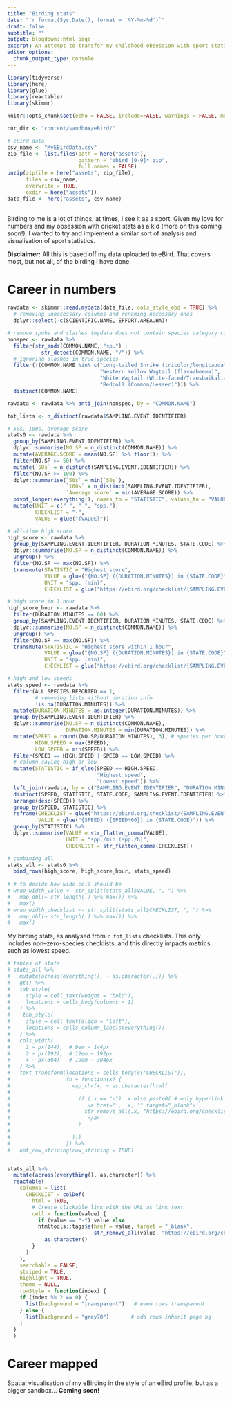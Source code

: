 ```yaml
---
title: "Birding stats"
date: "`r format(Sys.Date(), format = '%Y-%m-%d')`"
draft: false
subtitle: ""
output: blogdown::html_page
excerpt: An attempt to transfer my childhood obsession with sport statistics into the one sport I engage in nowadays.
editor_options: 
  chunk_output_type: console
---
```


```r

library(tidyverse)
library(here)
library(glue)
library(reactable)
library(skimmr)

knitr::opts_chunk$set(echo = FALSE, include=FALSE, warnings = FALSE, messages = FALSE)

cur_dir <- "content/sandbox/eBird/"

# eBird data
csv_name <- "MyEBirdData.csv"
zip_file <- list.files(path = here("assets"), 
                       pattern = "ebird_[0-9]*.zip", 
                       full.names = FALSE)
unzip(zipfile = here("assets", zip_file), 
      files = csv_name, 
      overwrite = TRUE,
      exdir = here("assets"))
data_file <- here("assets", csv_name)
  
```

Birding to me is a lot of things; at times, I see it as a sport. Given my love for numbers and my obsession with cricket stats as a kid (more on this coming soon!), I wanted to try and implement a similar sort of analysis and visualisation of sport statistics.

**Disclaimer:** All this is based off my data uploaded to eBird. That covers most, but not all, of the birding I have done.

# Career in numbers {#numbers}

```r

rawdata <- skimmr::read.mydata(data_file, cols_style_ebd = TRUE) %>% 
  # removing unnecessary columns and renaming necessary ones
  dplyr::select(-c(SCIENTIFIC.NAME, EFFORT.AREA.HA)) 

# remove spuhs and slashes (mydata does not contain species category column)
nonspec <- rawdata %>% 
  filter(str_ends(COMMON.NAME, "sp.") |
           str_detect(COMMON.NAME, "/")) %>% 
  # ignoring slashes in true species
  filter(!(COMMON.NAME %in% c("Long-tailed Shrike (tricolor/longicaudatus)",
                              "Western Yellow Wagtail (flava/beema)",
                              "White Wagtail (White-faced/Transbaikalian)",
                              "Redpoll (Common/Lesser)"))) %>% 
  distinct(COMMON.NAME)

rawdata <- rawdata %>% anti_join(nonspec, by = "COMMON.NAME")

tot_lists <- n_distinct(rawdata$SAMPLING.EVENT.IDENTIFIER)

# 50s, 100s, average score
stats0 <- rawdata %>% 
  group_by(SAMPLING.EVENT.IDENTIFIER) %>% 
  dplyr::summarise(NO.SP = n_distinct(COMMON.NAME)) %>% 
  mutate(AVERAGE.SCORE = mean(NO.SP) %>% floor()) %>% 
  filter(NO.SP >= 50) %>% 
  mutate(`50s` = n_distinct(SAMPLING.EVENT.IDENTIFIER)) %>% 
  filter(NO.SP >= 100) %>% 
  dplyr::summarise(`50s` = min(`50s`),
                   `100s` = n_distinct(SAMPLING.EVENT.IDENTIFIER),
                   `Average score` = min(AVERAGE.SCORE)) %>% 
  pivot_longer(everything(), names_to = "STATISTIC", values_to = "VALUE") %>% 
  mutate(UNIT = c("-", "-", "spp."),
         CHECKLIST = "-",
         VALUE = glue("{VALUE}"))

# all-time high score
high_score <- rawdata %>% 
  group_by(SAMPLING.EVENT.IDENTIFIER, DURATION.MINUTES, STATE.CODE) %>% 
  dplyr::summarise(NO.SP = n_distinct(COMMON.NAME)) %>% 
  ungroup() %>% 
  filter(NO.SP == max(NO.SP)) %>% 
  transmute(STATISTIC = "Highest score",
            VALUE = glue("{NO.SP} ({DURATION.MINUTES}) in {STATE.CODE}"),
            UNIT = "spp. (min)",
            CHECKLIST = glue("https://ebird.org/checklist/{SAMPLING.EVENT.IDENTIFIER}"))

# high score in 1 hour
high_score_hour <- rawdata %>% 
  filter(DURATION.MINUTES <= 60) %>% 
  group_by(SAMPLING.EVENT.IDENTIFIER, DURATION.MINUTES, STATE.CODE) %>% 
  dplyr::summarise(NO.SP = n_distinct(COMMON.NAME)) %>% 
  ungroup() %>% 
  filter(NO.SP == max(NO.SP)) %>% 
  transmute(STATISTIC = "Highest score within 1 hour",
            VALUE = glue("{NO.SP} ({DURATION.MINUTES}) in {STATE.CODE}"),
            UNIT = "spp. (min)",
            CHECKLIST = glue("https://ebird.org/checklist/{SAMPLING.EVENT.IDENTIFIER}"))

# high and low speeds
stats_speed <- rawdata %>% 
  filter(ALL.SPECIES.REPORTED == 1,
         # removing lists without duration info
         !is.na(DURATION.MINUTES)) %>% 
  mutate(DURATION.MINUTES = as.integer(DURATION.MINUTES)) %>% 
  group_by(SAMPLING.EVENT.IDENTIFIER) %>% 
  dplyr::summarise(NO.SP = n_distinct(COMMON.NAME),
                   DURATION.MINUTES = min(DURATION.MINUTES)) %>% 
  mutate(SPEED = round((NO.SP/DURATION.MINUTES), 3), # species per hour
         HIGH.SPEED = max(SPEED),
         LOW.SPEED = min(SPEED)) %>% 
  filter(SPEED == HIGH.SPEED | SPEED == LOW.SPEED) %>% 
  # column saying high or low
  mutate(STATISTIC = if_else(SPEED == HIGH.SPEED, 
                             "Highest speed", 
                             "Lowest speed")) %>% 
  left_join(rawdata, by = c("SAMPLING.EVENT.IDENTIFIER", "DURATION.MINUTES")) %>% 
  distinct(SPEED, STATISTIC, STATE.CODE, SAMPLING.EVENT.IDENTIFIER) %>% 
  arrange(desc(SPEED)) %>% 
  group_by(SPEED, STATISTIC) %>% 
  reframe(CHECKLIST = glue("https://ebird.org/checklist/{SAMPLING.EVENT.IDENTIFIER}"),
          VALUE = glue("{SPEED} ({SPEED*60}) in {STATE.CODE}")) %>% 
  group_by(STATISTIC) %>% 
  dplyr::summarise(VALUE = str_flatten_comma(VALUE),
                   UNIT = "spp./min (spp./h)",
                   CHECKLIST = str_flatten_comma(CHECKLIST))

# combining all
stats_all <- stats0 %>% 
  bind_rows(high_score, high_score_hour, stats_speed)
  
# # to decide how wide cell should be
# wrap_width_value <- str_split(stats_all$VALUE, ", ") %>% 
#   map_dbl(~ str_length(.) %>% max()) %>% 
#   max()
# wrap_width_checklist <- str_split(stats_all$CHECKLIST, ", ") %>% 
#   map_dbl(~ str_length(.) %>% max()) %>% 
#   max()

```

My birding stats, as analysed from `r tot_lists` checklists. This only includes non--zero-species checklists, and this directly impacts metrics such as lowest speed.

```r

# tables of stats
# stats_all %>% 
#   mutate(across(everything(), ~ as.character(.))) %>% 
#   gt() %>%
#   tab_style(
#     style = cell_text(weight = "bold"),
#     locations = cells_body(columns = 1)
#   ) %>%
#    tab_style(
#     style = cell_text(align = "left"),
#     locations = cells_column_labels(everything())
#   ) %>% 
#   cols_width(
#     1 ~ px(144),  # 9em ~ 144px
#     2 ~ px(192),  # 12em ~ 192px
#     4 ~ px(304)   # 19em ~ 304px
#   ) %>%
#   text_transform(locations = cells_body(c("CHECKLIST")),
#                  fn = function(x) {
#                    map_chr(x, ~ as.character(html(
#                      
#                      if (.x == "-") .x else paste0( # only hyperlink if list exists
#                        '<a href="', .x, '" target="_blank">', 
#                        str_remove_all(.x, "https://ebird.org/checklist/"), 
#                        '</a>'
#                      )
#                      
#                    )))
#                  }) %>% 
#   opt_row_striping(row_striping = TRUE)


stats_all %>%
  mutate(across(everything(), as.character)) %>%
  reactable(
    columns = list(
      CHECKLIST = colDef(
        html = TRUE,
        # Create clickable link with the URL as link text
        cell = function(value) {
          if (value == "-") value else
          htmltools::tags$a(href = value, target = "_blank", 
                            str_remove_all(value, "https://ebird.org/checklist/")) %>% 
            as.character()
        }
      )
    ),
    searchable = FALSE,
    striped = TRUE,
    highlight = TRUE,
    theme = NULL,
    rowStyle = function(index) {
    if (index %% 2 == 0) {
      list(background = "transparent")   # even rows transparent
    } else {
      list(background = "grey70")       # odd rows inherit page bg
    }
  }
  )

```

# Career mapped {#map}

Spatial visualisation of my eBirding in the style of an eBird profile, but as a bigger sandbox... **Coming soon!**
